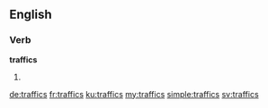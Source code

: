 ==English==

===Verb===
'''traffics'''

# {{en-third-person singular of|traffic}}

[[de:traffics]]
[[fr:traffics]]
[[ku:traffics]]
[[my:traffics]]
[[simple:traffics]]
[[sv:traffics]]